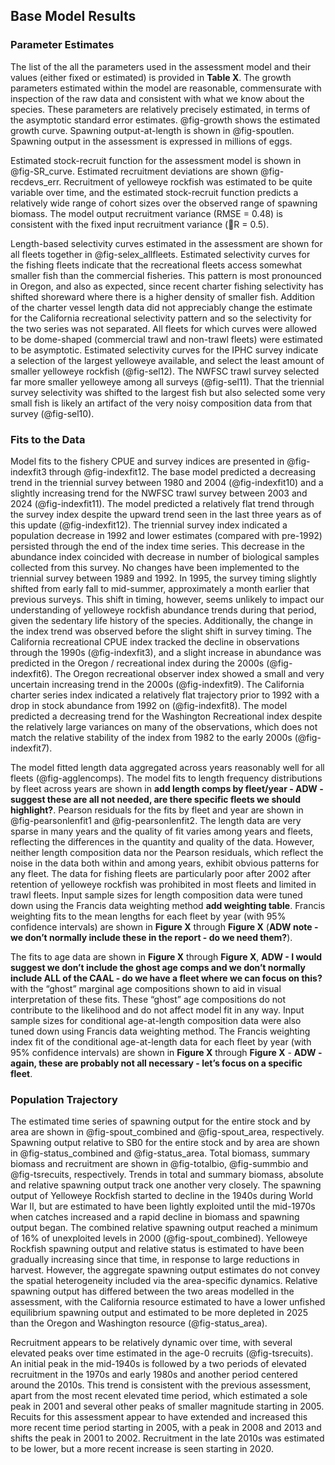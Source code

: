 ## Base Model Results

### Parameter Estimates

<!-- Table listing all explicit parameters in the stock assessment model used for base model, their purpose (e.g., recruitment parameter, selectivity parameter) and whether or not the parameter was actually estimated in the stock assessment model. Include the associated asymptotic standard error estimates.  -->

<!-- Population numbers and biomass at age × year × sex (if sex-specific M, growth, or selectivity) (may be provided as a text, csv, or spreadsheet file). This is not required while undergoing review. Can be included in electronic appendices (SS report files), should be provided as supplementary material for assessments developed with alternative assessment platforms.  -->

<!-- 4. Selectivity estimates (if not included elsewhere). 5. Stock-recruitment relationship. 6. Clear description of units for all outputs.  -->

<!-- Parameter uncertainty (variance estimation conditioned on a given model, estimation framework, data set choice, and weighting scheme). This element for evaluating uncertainty includes expressing uncertainty in derived outputs of the model and estimating CVs using appropriate methods (e.g., bootstrap, asymptotic methods, Bayesian approaches, such as MCMC).   -->

The list of the all the parameters used in the assessment model and their values (either fixed or estimated) is provided in **Table X**. The growth parameters estimated within the model are reasonable, commensurate with inspection of the raw data and consistent with what we know about the species. These parameters are relatively precisely estimated, in terms of the asymptotic standard error estimates. @fig-growth shows the estimated growth curve. Spawning output-at-length is shown in @fig-spoutlen. Spawning output in the assessment is expressed in millions of eggs.

Estimated stock-recruit function for the assessment model is shown in @fig-SR_curve. Estimated recruitment deviations are shown @fig-recdevs_err. Recruitment of yelloweye rockfish was estimated to be quite variable over time, and the estimated stock-recruit function predicts a relatively wide range of cohort sizes over the observed range of spawning biomass. The model output recruitment variance (RMSE = 0.48) is consistent with the fixed input recruitment variance (R = 0.5).

Length-based selectivity curves estimated in the assessment are shown for all fleets together in @fig-selex_allfleets. Estimated selectivity curves for the fishing fleets indicate that the recreational fleets access somewhat smaller fish than the commercial fisheries. This pattern is most pronounced in Oregon, and also as expected, since recent charter fishing selectivity has shifted shoreward where there is a higher density of smaller fish. Addition of the charter vessel length data did not appreciably change the estimate for the California recreational selectivity pattern and so the selectivity for the two series was not separated. All fleets for which curves were allowed to be dome-shaped (commercial trawl and non-trawl fleets) were estimated to be asymptotic. Estimated selectivity curves for the IPHC survey indicate a selection of the largest yelloweye available, and select the least amount of smaller yelloweye rockfish (@fig-sel12). The NWFSC trawl survey selected far more smaller yelloweye among all surveys (@fig-sel11). That the triennial survey selectivity was shifted to the largest fish but also selected some very small fish is likely an artifact of the very noisy composition data from that survey (@fig-sel10). 

### Fits to the Data

<!-- Residual analysis for the base-run configuration, e.g., residual plots, time series plots of observed and predicted values, etc.   -->

Model fits to the fishery CPUE and survey indices are presented in @fig-indexfit3 through @fig-indexfit12. The base model predicted a decreasing trend in the triennial survey between 1980 and 2004 (@fig-indexfit10) and a slightly increasing trend for the NWFSC trawl survey between 2003 and 2024 (@fig-indexfit11). The model predicted a relatively flat trend through the \gls{iphc} survey index despite the upward trend seen in the last three years as of this update (@fig-indexfit12). The triennial survey index indicated a population decrease in 1992 and lower estimates (compared with pre-1992) persisted through the end of the index time series. This decrease in the abundance index coincided with decrease in number of biological samples collected from this survey. No changes have been implemented to the triennial survey between 1989 and 1992. In 1995, the survey timing slightly shifted from early fall to mid-summer, approximately a month earlier that previous surveys. This shift in timing, however, seems unlikely to impact our understanding of yelloweye rockfish abundance trends during that period, given the sedentary life history of the species. Additionally, the change in the index trend was observed before the slight shift in survey timing. The California \gls{mrfss} recreational CPUE index tracked the decline in observations through the 1990s (@fig-indexfit3), and a slight increase in abundance was predicted in the Oregon \gls{mrfss}/\gls{orbs} recreational index during the 2000s (@fig-indexfit6). The Oregon recreational observer index showed a small and very uncertain increasing trend in the 2000s (@fig-indexfit9). The California \gls{cpfv} charter series index indicated a relatively flat trajectory prior to 1992 with a drop in stock abundance from 1992 on (@fig-indexfit8). The model predicted a decreasing trend for the Washington Recreational index despite the relatively large variances on many of the observations, which does not match the relative stability of the index from 1982 to the early 2000s (@fig-indexfit7).

The model fitted length data aggregated across years reasonably well for all fleets (@fig-agglencomps). The model fits to length frequency distributions by fleet across years are shown in **add length comps by fleet/year - ADW - suggest these are all not needed, are there specific fleets we should highlight?**. Pearson residuals for the fits by fleet and year are shown in @fig-pearsonlenfit1 and @fig-pearsonlenfit2. The length data are very sparse in many years and the quality of fit varies among years and fleets, reflecting the differences in the quantity and quality of the data. However, neither length composition data nor the Pearson residuals, which reflect the noise in the data both within and among years, exhibit obvious patterns for any fleet. The data for fishing fleets are particularly poor after 2002 after retention of yelloweye rockfish was prohibited in most fleets and limited in trawl fleets. Input sample sizes for length composition data were tuned down using the Francis data weighting method **add weighting table**. Francis weighting fits to the mean lengths for each fleet by year (with 95% confidence intervals) are shown in **Figure X** through **Figure X** (**ADW note - we don't normally include these in the report - do we need them?**).

The fits to age data are shown in **Figure X** through **Figure X**, **ADW - I would suggest we don't include the ghost age comps and we don't normally include ALL of the CAAL - do we have a fleet where we can focus on this?** with the “ghost” marginal age compositions shown to aid in visual interpretation of these fits. These “ghost” age compositions do not contribute to the likelihood and do not affect model fit in any way. Input sample sizes for conditional age-at-length composition data were also tuned down using Francis data weighting method. The Francis weighting index fit of the conditional age-at-length data for each fleet by year (with 95% confidence intervals) are shown in **Figure X** through **Figure X** - **ADW - again, these are probably not all necessary - let's focus on a specific fleet**. 

### Population Trajectory

<!-- Time-series of total biomass, summary biomass, and spawning biomass (and/or spawning output), depletion relative to B0, recruitment and fishing mortality (1-SPR) (or exploitation rate estimates if fishing mortality not available) (table and figures).  -->

The estimated time series of spawning output for the entire stock and by area are shown in @fig-spout_combined and @fig-spout_area, respectively. Spawning output relative to SB0 for the entire stock and by area are shown in @fig-status_combined and @fig-status_area. Total biomass, summary biomass and recruitment are shown in @fig-totalbio, @fig-summbio and @fig-tsrecuits, respectively. Trends in total and summary biomass, absolute and relative spawning output track one another very closely. The spawning output of Yelloweye Rockfish started to decline in the 1940s during World War II, but are estimated to have been lightly exploited until the mid-1970s when catches increased and a rapid decline in biomass and spawning output began. The combined relative spawning output reached a minimum of 16% of unexploited levels in 2000 (@fig-spout_combined). Yelloweye Rockfish spawning output and relative status is estimated to have been gradually increasing since that time, in response to large reductions in harvest. However, the aggregate spawning output estimates do not convey the spatial heterogeneity included via the area-specific dynamics. Relative spawning output has differed between the two areas modelled in the assessment, with the California resource estimated to have a lower unfished equilibrium spawning output and estimated to be more depleted in 2025 than the Oregon and Washington resource (@fig-status_area). 

Recruitment appears to be relatively dynamic over time, with several elevated peaks over time estimated in the age-0 recruits (@fig-tsrecuits). An initial peak in the mid-1940s is followed by a two periods of elevated recruitment in the 1970s and early 1980s and another period centered around the 2010s. This trend is consistent with the previous assessment, apart from the most recent elevated time period, which estimated a sole peak in 2001 and several other peaks of smaller magnitude starting in 2005. Recuits for this assessment appear to have extended and increased this more recent time period starting in 2005, with a peak in 2008 and 2013 and shifts the peak in 2001 to 2002. Recruitment in the late 2010s was estimated to be lower, but a more recent increase is seen starting in 2020.

<!--ADW - added recruitment paragraph above, also removed this, it was verbatim from the previous assesment, but we didn't do this - As an exploratory exercise, we also generated an estimate of the time series of spawning output by area relative to the fixed ratio of recruitment distribution (**Figure X - ADW not sure where this is?? **). Unexpectedly, the simplifying assumption of a constant ratio of recruits is not reflected in the spawning biomass, showing source and sink dynamics of two areas linked by common recruitment. To ensure that recruit distribution parameter does not cause unreasonable output, when a portion of the stock in one area is heavily depleted but sustained by high recruitment in another (less exploited) area, we conducted sensitivity analysis and compared the two-area base model to a single area model, and a single area model yielded the similar results as a two-area base model (**Table X**). -->

<!--ADW - I removed this paragraph - this is not what we're asking for here - Yelloweye OFL, ABC and ACL for recent years are summarized in Table 1. Table 1 also includes landings and total dead catch for recent years. Since in the assessment discards were not modeled separately (but included in the catch time series), landings and total catch in Table 1 are the same values. This is the case for all other tables reporting landings and total catches separately. For more information on how we accounted for discard in different time periods see **Section X.X.X.X.** Population numbers at age by year are provided in supplementary Excel table. -->

